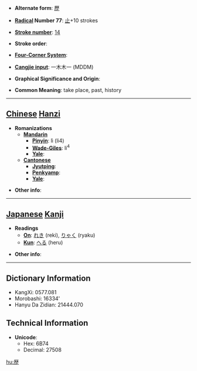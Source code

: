 * '''Alternate form''': [[歷]]

* '''[[Wiktionary:Chinese radical index| Radical]] Number 77''': [[Wiktionary:Chinese radical index 止|止]]+10 strokes

* '''[[Wiktionary:Chinese total strokes index|Stroke number]]''': [[Wiktionary:Chinese total strokes index 14|14]]

* '''Stroke order''': 

* '''[[Wiktionary:Chinese four corner index|Four-Corner System]]''': 

* '''[[Wiktionary:Chinese Cangjie index|Cangjie input]]''': 一木木一 (MDDM)

* '''Graphical Significance and Origin''': 

* '''Common Meaning''': take place, past, history

----

== [[Chinese]] [[Hanzi]] ==

* '''Romanizations'''
** '''[[Mandarin]]'''
*** '''[[Pinyin]]''': lì (li4)
*** '''[[Wade-Giles]]''': li<sup>4</sup>
*** '''[[Yale]]''': 
** '''[[Cantonese]]'''
*** '''[[Jyutping]]''':
*** '''[[Penkyamp]]''': 
*** '''[[Yale]]''': 

* '''Other info''': 

----

== [[Japanese]] [[Kanji]] ==

* '''Readings'''
** '''[[On]]''': [[れき]] (reki), [[りゃく]] (ryaku)
** '''[[Kun]]''': [[へる]] (heru)

* '''Other info''':  

----

== Dictionary Information ==

* KangXi: 0577.081
* Morobashi: 16334'
* Hanyu Da Zidian: 21444.070

== Technical Information ==

* '''Unicode''':
** Hex: 6B74
** Decimal: 27508

[[hu:歴]]